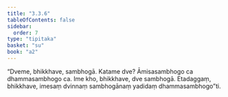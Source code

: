 ```yaml
---
title: "3.3.6"
tableOfContents: false
sidebar:
  order: 7
type: "tipitaka"
basket: "su"
book: "a2"
---
```



<DynamicBreadcrumb />

<Division number="147" book="a2" bookNo="15" page="91">

<Paragraph number="238" book="a2">
“Dveme, bhikkhave, sambhogā. Katame dve? Āmisasambhogo ca dhammasambhogo ca. Ime kho, bhikkhave, dve sambhogā. Etadaggaṃ, bhikkhave, imesaṃ dvinnaṃ sambhogānaṃ yadidaṃ dhammasambhogo”ti.
</Paragraph>
</Division>